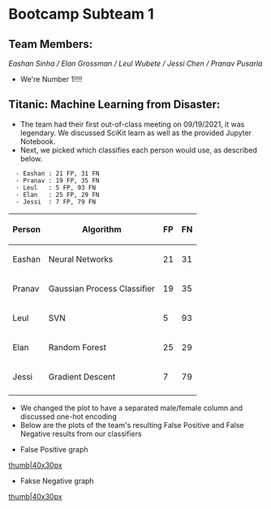 =Bootcamp Subteam 1=

==Team Members:==
''Eashan Sinha / Elan Grossman / Leul Wubete / Jessi Chen / Pranav Pusarla''
* We're Number 1!!!!

==Titanic: Machine Learning from Disaster:==
* The team had their first out-of-class meeting on 09/19/2021, it was legendary. We discussed SciKit learn as well as the provided Jupyter Notebook.
* Next, we picked which classifies each person would use, as described below.
   - Eashan : 21 FP, 31 FN 
   - Pranav : 19 FP, 35 FN  
   - Leul   : 5 FP, 93 FN
   - Elan   : 25 FP, 29 FN
   - Jessi  : 7 FP, 79 FN
{| class="wikitable"
!Person
!Algorithm
!FP
!FN
|-
|Eashan
|Neural Networks
|21
|31
|-
|Pranav
|Gaussian Process Classifier
|19
|35
|-
|Leul
|SVN
|5
|93
|-
|Elan
|Random Forest
|25
|29
|-
|Jessi
|Gradient Descent
|7
|79
|-
|}
* We changed the plot to have a separated male/female column and discussed one-hot encoding
* Below are the plots of the team's resulting False Positive and False Negative results from our classifiers

*False Positive graph
[[files/sub-team-one-files/FP_titanic.png|thumb|40x30px]]
*Fakse Negative graph
[[files/sub-team-one-files/FN_titanic.png|thumb|40x30px]]

